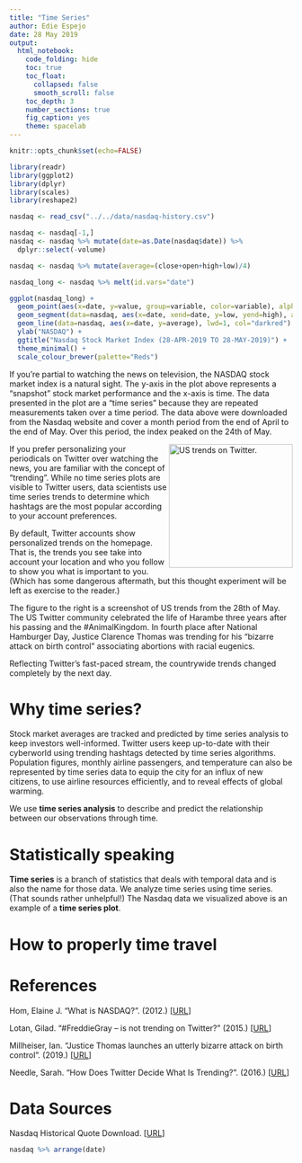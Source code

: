 ```yaml
---
title: "Time Series"
author: Edie Espejo
date: 28 May 2019
output:
  html_notebook:
    code_folding: hide
    toc: true
    toc_float:
      collapsed: false
      smooth_scroll: false
    toc_depth: 3
    number_sections: true
    fig_caption: yes
    theme: spacelab
---
```


```r
knitr::opts_chunk$set(echo=FALSE)
```

```r
library(readr)
library(ggplot2)
library(dplyr)
library(scales)
library(reshape2)
```

```r
nasdaq <- read_csv("../../data/nasdaq-history.csv")
```

```r
nasdaq <- nasdaq[-1,]
nasdaq <- nasdaq %>% mutate(date=as.Date(nasdaq$date)) %>%
  dplyr::select(-volume)

nasdaq <- nasdaq %>% mutate(average=(close+open+high+low)/4)

nasdaq_long <- nasdaq %>% melt(id.vars="date")

ggplot(nasdaq_long) +
  geom_point(aes(x=date, y=value, group=variable, color=variable), alpha=0.7) +
  geom_segment(data=nasdaq, aes(x=date, xend=date, y=low, yend=high), alpha=0.3) + 
  geom_line(data=nasdaq, aes(x=date, y=average), lwd=1, col="darkred") +
  ylab("NASDAQ") +
  ggtitle("Nasdaq Stock Market Index (28-APR-2019 TO 28-MAY-2019)") +
  theme_minimal() +
  scale_colour_brewer(palette="Reds")
```

If you're partial to watching the news on television, the NASDAQ stock market index is a natural sight. The y-axis in the plot above represents a "snapshot" stock market performance and the x-axis is time. The data presented in the plot are a "time series" because they are repeated measurements taken over a time period. The data above were downloaded from the Nasdaq website and cover a month period from the end of April to the end of May. Over this period, the index peaked on the 24th of May.

<img src="images/us-trending.png" width=220 alt="US trends on Twitter." align="right">

If you prefer personalizing your periodicals on Twitter over watching the news, you are familiar with the concept of "trending". While no time series plots are visible to Twitter users, data scientists use time series trends to determine which hashtags are the most popular according to your account preferences. 

By default, Twitter accounts show personalized trends on the homepage. That is, the trends you see take into account your location and who you follow to show you what is important to you. (Which has some dangerous aftermath, but this thought experiment will be left as exercise to the reader.) 

The figure to the right is a screenshot of US trends from the 28th of May. The US Twitter community celebrated the life of Harambe three years after his passing and the #AnimalKingdom. In fourth place after National Hamburger Day, Justice Clarence Thomas was trending for his "bizarre attack on birth control" associating abortions with racial eugenics.

Reflecting Twitter's fast-paced stream, the countrywide trends changed completely by the next day.


# Why time series?
Stock market averages are tracked and predicted by time series analysis to keep investors well-informed. Twitter users keep up-to-date with their cyberworld using trending hashtags detected by time series algorithms. Population figures, monthly airline passengers, and temperature can also be represented by time series data to equip the city for an influx of new citizens, to use airline resources efficiently, and to reveal effects of global warming.

We use **time series analysis** to describe and predict the relationship between our observations through time.

# Statistically speaking
**Time series** is a branch of statistics that deals with temporal data and is also the name for those data. We analyze time series using time series. (That sounds rather unhelpful!) The Nasdaq data we visualized above is an example of a **time series plot**.


# How to properly time travel





# References

Hom, Elaine J. "What is NASDAQ?". (2012.) [<a href="https://www.businessnewsdaily.com/3403-nasdaq.html">URL</a>]

Lotan, Gilad. "#FreddieGray -- is not trending on Twitter?" (2015.) [<a href="https://medium.com/i-data/freddiegray-is-not-trending-on-twitter-9e4550607a39">URL</a>]

Millheiser, Ian. "Justice Thomas launches an utterly bizarre attack on birth control". (2019.)
[<a href="https://thinkprogress.org/justice-thomas-launches-an-utterly-bizarre-attack-on-birth-control-195921bb7781/">URL</a>]

Needle, Sarah. "How Does Twitter Decide What Is Trending?". (2016.) [<a href="https://rethinkmedia.org/blog/how-does-twitter-decide-what-trending">URL</a>]

# Data Sources

Nasdaq Historical Quote Download. [<a href="https://www.nasdaq.com/symbol/csv/historical">URL</a>]

```r
nasdaq %>% arrange(date)
```

